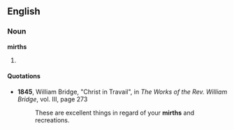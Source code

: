 ==English==
===Noun===
'''mirths'''
# {{plural of|mirth}}

====Quotations====
* '''1845''', William Bridge, "Christ in Travail", in ''The Works of the Rev. William Bridge'', vol. III, page 273
*: These are excellent things in regard of your '''mirths''' and recreations.